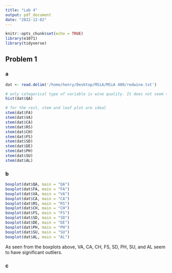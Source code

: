 ```yaml
---
title: "Lab 4"
output: pdf_document
date: "2022-12-02"
---
```


```r
knitr::opts_chunk$set(echo = TRUE)
library(e1071)
library(tidyverse)
```

## Problem 1

### a

```r
dat <- read.delim('/home/henry/Desktop/MSiA/MSiA 400/redwine.txt')
```

```r
# only categorical type of variable is wine quality. It does not seem to be continuous
hist(dat$QA)
```

```r
# for the rest, stem and leaf plot are ideal
stem(dat$FA)
stem(dat$VA)
stem(dat$CA)
stem(dat$RS)
stem(dat$CH)
stem(dat$FS)
stem(dat$SD)
stem(dat$DE)
stem(dat$PH)
stem(dat$SU)
stem(dat$AL)
```

### b

```r
boxplot(dat$QA, main = "QA")
boxplot(dat$FA, main = "FA")
boxplot(dat$VA, main = "VA")
boxplot(dat$CA, main = "CA")
boxplot(dat$RS, main = "RS")
boxplot(dat$CH, main = "CH")
boxplot(dat$FS, main = "FS")
boxplot(dat$SD, main = "SD")
boxplot(dat$DE, main = "DE")
boxplot(dat$PH, main = "PH")
boxplot(dat$SU, main = "SU")
boxplot(dat$AL, main = "AL")
```

As seen from the boxplots above, VA, CA, CH, FS, SD, PH, SU, and AL seem to have significant outliers.

### c

```r

```